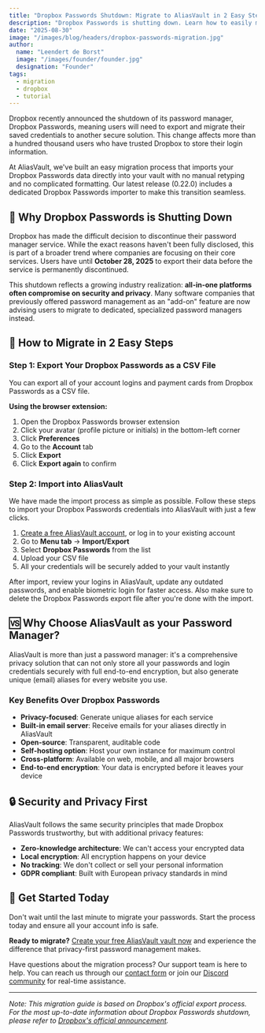 ```yaml
---
title: "Dropbox Passwords Shutdown: Migrate to AliasVault in 2 Easy Steps"
description: "Dropbox Passwords is shutting down. Learn how to easily migrate your passwords to AliasVault with the built-in import wizard"
date: "2025-08-30"
image: "/images/blog/headers/dropbox-passwords-migration.jpg"
author:
  name: "Leendert de Borst"
  image: "/images/founder/founder.jpg"
  designation: "Founder"
tags:
  - migration
  - dropbox
  - tutorial
---
```


Dropbox recently announced the shutdown of its password manager, Dropbox Passwords, meaning users will need to export and migrate their saved credentials to another secure solution. This change affects more than a hundred thousand users who have trusted Dropbox to store their login information.

At AliasVault, we've built an easy migration process that imports your Dropbox Passwords data directly into your vault with no manual retyping and no complicated formatting. Our latest release (0.22.0) includes a dedicated Dropbox Passwords importer to make this transition seamless.

## 🚨 Why Dropbox Passwords is Shutting Down

Dropbox has made the difficult decision to discontinue their password manager service. While the exact reasons haven't been fully disclosed, this is part of a broader trend where companies are focusing on their core services. Users have until **October 28, 2025** to export their data before the service is permanently discontinued.

This shutdown reflects a growing industry realization: **all-in-one platforms often compromise on security and privacy**. Many software companies that previously offered password management as an "add-on" feature are now advising users to migrate to dedicated, specialized password managers instead.

## 🔄 How to Migrate in 2 Easy Steps

### Step 1: Export Your Dropbox Passwords as a CSV File

You can export all of your account logins and payment cards from Dropbox Passwords as a CSV file.

**Using the browser extension:**

1. Open the Dropbox Passwords browser extension
2. Click your avatar (profile picture or initials) in the bottom-left corner
3. Click **Preferences**
4. Go to the **Account** tab
5. Click **Export**
6. Click **Export again** to confirm

### Step 2: Import into AliasVault
We have made the import process as simple as possible. Follow these steps to import your Dropbox Passwords credentials into AliasVault with just a few clicks.

1. [Create a free AliasVault account](https://www.aliasvault.net/), or log in to your existing account
2. Go to **Menu tab** → **Import/Export**
3. Select **Dropbox Passwords** from the list
4. Upload your CSV file
5. All your credentials will be securely added to your vault instantly

<ClickableImage
 src="/images/blog/large/dropbox-passwords-migration.jpg"
 alt="AliasVault 0.22.0 Release"
 caption="One click import from Dropbox Passwords into AliasVault"
/>

After import, review your logins in AliasVault, update any outdated passwords, and enable biometric login for faster access.
Also make sure to delete the Dropbox Passwords export file after you're done with the import.

## 🆚 Why Choose AliasVault as your Password Manager?

AliasVault is more than just a password manager: it's a comprehensive privacy solution that can not only store all your passwords and login credentials securely with full end-to-end encryption, but also generate unique (email) aliases for every website you use.

### Key Benefits Over Dropbox Passwords

- **Privacy-focused**: Generate unique aliases for each service
- **Built-in email server**: Receive emails for your aliases directly in AliasVault
- **Open-source**: Transparent, auditable code
- **Self-hosting option**: Host your own instance for maximum control
- **Cross-platform**: Available on web, mobile, and all major browsers
- **End-to-end encryption**: Your data is encrypted before it leaves your device

## 🔒 Security and Privacy First

AliasVault follows the same security principles that made Dropbox Passwords trustworthy, but with additional privacy features:

- **Zero-knowledge architecture**: We can't access your encrypted data
- **Local encryption**: All encryption happens on your device
- **No tracking**: We don't collect or sell your personal information
- **GDPR compliant**: Built with European privacy standards in mind

## 🚀 Get Started Today

Don't wait until the last minute to migrate your passwords. Start the process today and ensure all your account info is safe.

**Ready to migrate?** [Create your free AliasVault vault now](https://app.aliasvault.net/) and experience the difference that privacy-first password management makes.

Have questions about the migration process? Our support team is here to help. You can reach us through our [contact form](https://www.aliasvault.net/contact) or join our [Discord community](https://discord.gg/DsaXMTEtpF) for real-time assistance.

---

*Note: This migration guide is based on Dropbox's official export process. For the most up-to-date information about Dropbox Passwords shutdown, please refer to [Dropbox's official announcement](https://help.dropbox.com/installs/dropbox-passwords-discontinuation).*